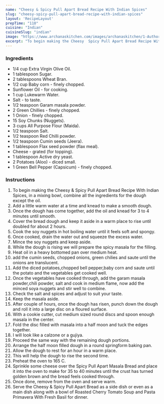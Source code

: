 ---
name: "Cheesy & Spicy Pull Apart Bread Recipe With Indian Spices"
slug: "cheesy-spicy-pull-apart-bread-recipe-with-indian-spices"
layout: 'RecipeLayout'
prepTime: "110"
cuisine: "Indian"
cuisineSlug: "indian"
image: "https://www.archanaskitchen.com/images/archanaskitchen/1-Author/Priya__Sures/Cheesy_and_Spicy_Pull_Apart_Bread_Recipe_With_Indian_Spices-1_1600.jpg"
excerpt: "To begin making the Cheesy  Spicy Pull Apart Bread Recipe With Indian Spices, in a mixing bowl, combine all the ingredients for the dough except the oil"
---

### Ingredients

- 1/4 cup Extra Virgin Olive Oil.
- 1 tablespoon Sugar.
- 2 tablespoons Wheat Bran.
- 1/2 cup Baby corn - finely chopped.
- Sunflower Oil - for cooking.
- 1 cup Lukewarm Water.
- Salt - to taste.
- 1/2 teaspoon Garam masala powder.
- 2 Green Chillies - finely chopped.
- 1 Onion - finely chopped.
- 15 Soy Chunks (Nuggets).
- 3 cups All Purpose Flour (Maida).
- 1/2 teaspoon Salt.
- 1/2 teaspoon Red Chilli powder.
- 1/2 teaspoon Cumin seeds (Jeera).
- 1 tablespoon Flax seed powder (flax meal).
- Cheese - grated (for topping).
- 1 tablespoon Active dry yeast.
- 2 Potatoes (Aloo) - diced small.
- 1 Green Bell Pepper (Capsicum) - finely chopped.

### Instructions

1. To begin making the Cheesy & Spicy Pull Apart Bread Recipe With Indian Spices, in a mixing bowl, combine all the ingredients for the dough except the oil.
1. Add a little warm water at a time and knead to make a smooth dough.
1. Once the dough has come together, add the oil and knead for 3 to 4 minutes until smooth.
1. Cover the bread dough and keep it aside in a warm place to rise until doubled for about 2 hours.
1. Cook the soy nuggets in hot boiling water until it feels soft and spongy.
1. Once cooked, drain the water out and squeeze the excess water.
1. Mince the soy nuggets and keep aside.
1. While the dough is rising we will prepare the spicy masala for the filling.
1. Heat oil in a heavy bottomed pan over medium heat.
1. add the cumin seeds, chopped onions, green chilies and saute until the onions are translucent.
1. Add the diced potatoes,chopped bell pepper,baby corn and saute until the potato and the vegetables get cooked well.
1. Once the vegetables have cooked through, add the garam masala powder,chili powder, salt and cook in medium flame, now add the minced soya nuggets and stir well to combine.
1. Check the salt and spices and adjust to suit your taste.
1. Keep the masala aside.
1. After couple of hours, once the dough has risen, punch down the dough and roll it into a large disc on a floured surface.
1.  With a cookie cutter, cut medium sized round discs and spoon enough masala in the center.
1. Fold the disc filled with masala into a half moon and tuck the edges together.
1. I will look like a calzone or a gujiya.
1. Proceed the same way with the remaining dough portions.
1. Arrange the half moon filled dough in a round springform baking pan.
1. Allow the dough to rest for an hour in a warm place.
1. This will help the dough to rise the second time.
1. Preheat the oven to 165 C.
1. Sprinkle some cheese over the Spicy Pull Apart Masala Bread and place it into the oven to make for 35 to 40 minutes until the crust has turned golden brown and the bread feels cooked through.
1. Once done, remove from the oven and serve warm.
1. Serve the Cheesy & Spicy Pull Apart Bread as a side dish or even as a main dish along with a bowl of Roasted Cherry Tomato Soup and Pasta Primavera With Fresh Basil for dinner.
